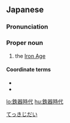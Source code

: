 {{also|鐵器時代|铁器时代}}

==Japanese==
{{ja-kanjitab|てつ|k1=てっ|き|じ|だい|yomi=o}}

===Pronunciation===
{{ja-pron|てっき じだい|y=o|acc=4}}

===Proper noun===
{{ja-pos|proper|てっき じだい}}

# {{lb|ja|sort=てっきじだい|archaeology}} the [[Iron Age]]

====Coordinate terms====
* {{ja-l|石器時代}}
* {{ja-l|青銅器時代}}

[[Category:ja:Time|てっきじだい]]

[[lo:鉄器時代]]
[[hu:鉄器時代]]